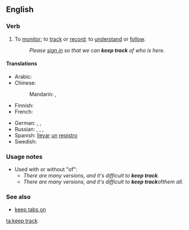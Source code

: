 ==English==

===Verb===
{{head|en|verb|head=[[keep]] [[track]]}}

# To [[monitor]]; to [[track]] or [[record]]; to [[understand]] or [[follow]].
#: ''Please [[sign in]] so that we can '''keep track''' of who is here.''

====Translations====
{{trans-top|monitor}}
* Arabic: {{t|ar|راقب|tr=rāqqaba|sc=Arab}}
* Chinese:
*: Mandarin: {{t+|cmn|監測|sc=Hani}}, {{t|cmn|监测|tr=jiāncè|sc=Hani}}
* Finnish: {{t+|fi|seurata}}
* French: {{t|fr|conserver un suivi}}
{{trans-mid}}
* German: {{t+|de|verfolgen}}, {{t|de|nachverfolgen}}, {{t|de|im Auge behalten}}
* Russian: {{t+|ru|отслеживать|impf|tr=otsléživatʹ|sc=Cyrl}}, {{t|ru|отследить|pf|tr=otsledítʹ|sc=Cyrl}}, {{t+|ru|следить|impf|tr=sledítʹ|sc=Cyrl}}, {{t+|ru|проследить|pf|tr=prosledítʹ|sc=Cyrl}}
* Spanish: [[llevar]] [[un]] [[registro]]
* Swedish: {{t|sv|hålla reda på}}
{{trans-bottom}}

===Usage notes===
* Used with or without "of":
** ''There are many versions, and it's difficult to '''keep track'''.''
** ''There are many versions, and it's difficult to '''keep track''' ''of'' them all.''

===See also===
* [[keep tabs on]]

[[ta:keep track]]